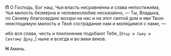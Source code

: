 **П** О Господь, Бог наш, Чья власть несравне́нна и слава непостижи́ма, Чья милость безмерна и человеколюбие несказа́нно, — Ты, Владыка, по Своему благосердию воз­зри на нас и на этот святой дом и яви́ Твою неистощимую милость и Твоё сострадание нам и моля́щимся с нами, —

ибо вся слава, честь и поклонение подобают Тебе, <R>[</R>`Отцу и Сыну и Святому Духу,`<R>]</R> ныне и всегда и во веки веков.

**Н** Аминь.
